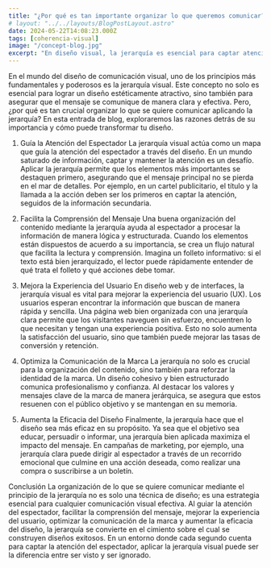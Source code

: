 ```yaml
---
title: "¿Por qué es tan importante organizar lo que queremos comunicar?"
# layout: "../../layouts/BlogPostLayout.astro" 
date: 2024-05-22T14:08:23.000Z
tags: [coherencia-visual]
image: "/concept-blog.jpg"
excerpt: "En diseño visual, la jerarquía es esencial para captar atención, facilitar comprensión y mejorar la experiencia del usuario. Descubre cómo una buena organización puede transformar tu mensaje y hacerlo más efectivo. ¡No subestimes el poder de la jerarquía visual!"
---
```


En el mundo del diseño de comunicación visual, uno de los principios más fundamentales y poderosos es la jerarquía visual. Este concepto no solo es esencial para lograr un diseño estéticamente atractivo, sino también para asegurar que el mensaje se comunique de manera clara y efectiva. Pero, ¿por qué es tan crucial organizar lo que se quiere comunicar aplicando la jerarquía? En esta entrada de blog, exploraremos las razones detrás de su importancia y cómo puede transformar tu diseño.

1. Guía la Atención del Espectador
La jerarquía visual actúa como un mapa que guía la atención del espectador a través del diseño. En un mundo saturado de información, captar y mantener la atención es un desafío. Aplicar la jerarquía permite que los elementos más importantes se destaquen primero, asegurando que el mensaje principal no se pierda en el mar de detalles. Por ejemplo, en un cartel publicitario, el título y la llamada a la acción deben ser los primeros en captar la atención, seguidos de la información secundaria.

2. Facilita la Comprensión del Mensaje
Una buena organización del contenido mediante la jerarquía ayuda al espectador a procesar la información de manera lógica y estructurada. Cuando los elementos están dispuestos de acuerdo a su importancia, se crea un flujo natural que facilita la lectura y comprensión. Imagina un folleto informativo: si el texto está bien jerarquizado, el lector puede rápidamente entender de qué trata el folleto y qué acciones debe tomar.

3. Mejora la Experiencia del Usuario
En diseño web y de interfaces, la jerarquía visual es vital para mejorar la experiencia del usuario (UX). Los usuarios esperan encontrar la información que buscan de manera rápida y sencilla. Una página web bien organizada con una jerarquía clara permite que los visitantes naveguen sin esfuerzo, encuentren lo que necesitan y tengan una experiencia positiva. Esto no solo aumenta la satisfacción del usuario, sino que también puede mejorar las tasas de conversión y retención.

4. Optimiza la Comunicación de la Marca
La jerarquía no solo es crucial para la organización del contenido, sino también para reforzar la identidad de la marca. Un diseño cohesivo y bien estructurado comunica profesionalismo y confianza. Al destacar los valores y mensajes clave de la marca de manera jerárquica, se asegura que estos resuenen con el público objetivo y se mantengan en su memoria.

5. Aumenta la Eficacia del Diseño
Finalmente, la jerarquía hace que el diseño sea más eficaz en su propósito. Ya sea que el objetivo sea educar, persuadir o informar, una jerarquía bien aplicada maximiza el impacto del mensaje. En campañas de marketing, por ejemplo, una jerarquía clara puede dirigir al espectador a través de un recorrido emocional que culmine en una acción deseada, como realizar una compra o suscribirse a un boletín.

Conclusión
La organización de lo que se quiere comunicar mediante el principio de la jerarquía no es solo una técnica de diseño; es una estrategia esencial para cualquier comunicación visual efectiva. Al guiar la atención del espectador, facilitar la comprensión del mensaje, mejorar la experiencia del usuario, optimizar la comunicación de la marca y aumentar la eficacia del diseño, la jerarquía se convierte en el cimiento sobre el cual se construyen diseños exitosos. En un entorno donde cada segundo cuenta para captar la atención del espectador, aplicar la jerarquía visual puede ser la diferencia entre ser visto y ser ignorado.